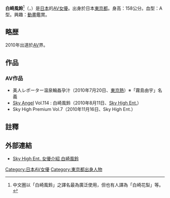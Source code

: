 {{AV女優|
|モデル名=白崎 かりん
|ふりがな=しらさき かりん
|画像ファイル=
|別名=
|愛称=
|生年=1984
|生月=11
|生日=4
|出身地={{JPN}}・[[東京都|東京都]]
|血液型=A型
|時点=
|身長=158
|体重=
|バスト=84
|ウエスト=57
|ヒップ=83
|カップ=
|股下=
|靴=
|身体備考=
|ジャンル=[[色情片|色情片]]
|AV出演期間=2010年
|活動備考=
|他の活動= 
|その他=
}}
{{japanese|japanese=白崎 かりん|kana=しらさき かりん|romaji=Fujiwara Hitomi}}
'''白崎風鈴'''<ref>中文圈以「白崎風鈴」之譯名最為廣泛使用，但也有人譯為「白崎花梨」等。</ref>（{{lang-ja|白崎かりん、しらさき かりん}}，{{bd|1984年|11月4日|}}）是[[日本|日本]]的[[AV女優|AV女優]]。出身於日本[[東京都|東京都]]。身高：158公分。血型：A型。興趣：[[動畫|動畫]]鑑賞。

== 略歴==
2010年出道於[[AV|AV]]界。

== 作品 == 
=== AV作品 ===
* 美人レポーター温泉輪姦孕汁（2010年7月20日、[[東京熱|東京熱]]）※「霧島由宇」名義
* [[Sky_Angel|Sky Angel]] Vol.114 : 白崎風鈴（2010年8月11日、[[Sky_High_Ent.|Sky High Ent.]]）
* Sky High Premium Vol.7（2010年11月16日、Sky High Ent.）

== 註釋 ==
<references />

== 外部連結 ==
* [http://skyhighpremium.com/actress/catid_4-itemid_1250.html Sky High Ent. 女優介紹 白崎風鈴]{{dead link|date=2018年3月 |bot=InternetArchiveBot |fix-attempted=yes }}

{{DEFAULTSORT:Shirasaki Karin}}
[[Category:日本AV女優|Category:日本AV女優]]
[[Category:東京都出身人物|Category:東京都出身人物]]


{{Pornstar-stub}}